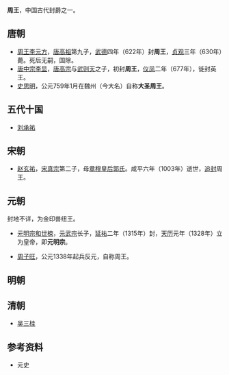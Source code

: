 {{Otheruses|subject=周国或周藩的诸侯|other=周朝君主|周天子}}
'''周王'''，中国古代封爵之一。

==唐朝==
*[[李元方|周王李元方]]，[[唐高祖|唐高祖]]第九子，[[武德|武德]]四年（622年）封'''周王'''，[[貞觀_(唐朝)|贞观]]三年（630年）薨。死后无嗣，国除。
*[[唐中宗|唐中宗李显]]，[[唐高宗|唐高宗]]与[[武则天|武则天]]之子，初封'''周王'''，[[儀鳳|仪凤]]二年（677年），徙封英王。
*[[史思明|史思明]]，公元759年1月在魏州（今大名）自称'''大圣周王'''。

==五代十国==
*[[刘承祐|刘承祐]]

== 宋朝 ==
*[[赵玄祐|赵玄祐]]，[[宋真宗|宋真宗]]第二子，母[[章穆皇后|章穆皇后郭氏]]。咸平六年（1003年）逝世，[[追封|追封]]周王。

==元朝==
封地不详，为金印兽纽王。
*[[元明宗|元明宗和世梀]]，[[元武宗|元武宗]]长子，[[延祐|延祐]]二年（1315年）封，[[天历_(元朝)|天历]]元年（1328年）立为皇帝，即'''元明宗'''。

*[[周子旺|周子旺]]，公元1338年起兵反元，自称周王。

==明朝==
{{main|明朝藩王列表 (周王系)}}
{{明朝諸王列表/周國}}

==清朝==
*[[吴三桂|吴三桂]]

==参考资料==
*元史

{{Disambig|Z|Cat=二字中国王爵消歧义}}
